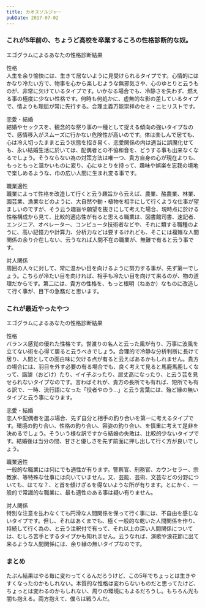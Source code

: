 ```yaml
---
title: カオスソルジャー
pubDate: 2017-07-02
---
```


### これが5年前の、ちょうど高校を卒業するころの性格診断的な奴。

エゴグラムによるあなたの性格診断結果

性格  
人生を余り愉快には、生きて居ないように見受けられるタイプです。心情的にはかなり冷たい方で、物事を心から楽しむような無邪気さや、心のゆとりと云うものが、非常に欠けているタイプです。いかなる場合でも、冷静さを失わず、燃える事の極度に少ない性格です。何時も何処かに、虚無的な影の差しているタイプで、情よりも理屈が常に先行する。合理主義万能崇拝のセミ・ニヒリストです。

恋愛・結婚  
結婚やセックスを、観念的な祭り事の一種として捉える傾向の強いタイプなので、感情移入がスムーズに行かない危険性が高いのです。体は楽しんで居ても、心は冷え切ったままと云う状態を招き易く、恋愛関係の内は適当に誤魔化せても、永い結婚生活に於いては、配偶者との不協和音を、どうする事も出来なくなるでしょう。そうならない為の対策方法は唯一つ、貴方自身の心が現在よりも、もっともっと温かいものに変り、心にゆとりを持って、趣味や娯楽を忘我の境地で楽しめるような、巾の広い人間に生まれ変る事です。

職業適性  
職業によって性格を改造して行くと云う趣旨から云えば、農業、酪農業、林業、園芸業、漁業などのように、大自然や動・植物を相手にして行くような仕事が望ましいのですが、そう云う趣旨や願望を抜きにして考えた場合、現時点に於ける性格構成から見て、比較的適応性が有ると思える職業は、図書館司書、速記者、エンジニア、オペレーター、コンピュータ技術者などや、それに類する職種のように、高い記憶力や計算力、分析力などは要するけれども、そこには複雑な人間関係の余り介在しない、云うなれば人間不在の職業が、無難で有ると云う事です。

対人関係  
周囲の人々に対して、常に温かい目を向けるように努力する事が、先ず第一でしょう。こちらが冷たい目を向ければ、相手も冷たい目を向けて来るのが、物の道理だからです。第二には、貴方の性格を、もっと根明（ねあか）なものに改造して行く事が、目下の急務だと思います。

### これが最近やったやつ

エゴグラムによるあなたの性格診断結果

性格  
バランス感覚の優れた性格です。世渡りの名人と云った風が有り、万事に波風を立てない術を心得て居ると云うべきでしょう。合理的で冷静な分析判断に長けて居り、人間としての面白味に欠ける点が有ると云えばあるかもしれません。貴方の場合には、羽目を外す必要の有る場合でも、良く考えて見ると馬鹿馬鹿しくなって、諧謔（おどけ）たり、イイ子ぶったり、居丈高になったり、と云う芸を見せられないタイプなのです。言わばそれが、貴方の長所でも有れば、短所でも有る訳で、一時、流行語になった「役者やのう…」と云う言葉には、殆ど縁の無いタイプと云う事になります。 

恋愛・結婚  
恋人や配偶者を選ぶ場合、先ず自分と相手の釣り合いを第一に考えるタイプです。環境の釣り合い、性格の釣り合い、容姿の釣り合い、を慎重に考えて是非を決めるでしょう。そういう様な訳ですから結婚の失敗は、比較的少ないタイプです。結婚後は当分の間、甘さと優しさを先ず前面に押し出して行く方が良いでしょう。 

職業適性  
一般的な職業には何にでも適性が有ります。警察官、刑務官、カウンセラー、宗教家、等特殊な仕事には向いていません。又、芸能、芸術、文芸などの分野についても、はてな？、と首を傾けざるを得ないような所が有ります。とにかく、一般的で常識的な職業に、最も適性のある事は疑い有りません。 

対人関係  
特別な注意を払わなくても円滑な人間関係を保って行く事には、不自由を感じないタイプです。但し、それはあくまでも、極く一般的な乾いた人間関係を作り、持続して行く為の、と云う注釈付で有って、それ以上の深い人間関係については、むしろ苦手とするタイプかも知れません。云うなれば、演歌や浪花節に出て来るような人間関係には、余り縁の無いタイプなのです。

### まとめ

たぶん結果はやる毎に変わってくるんだろうけど、この5年でちょっとは生きやすくなったのかもしれない。本質的な性格は変わらないものだと思ってたけど、ちょっとは変わるのかもしれない、周りの環境にもよるだろうし。もちろん光も闇も抱える。両方抱えて、僕らは戦うんだ。
